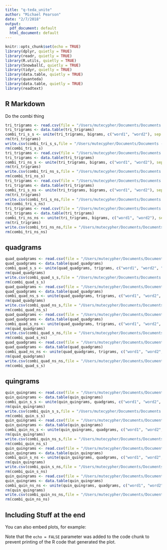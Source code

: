 ```yaml
---
title: "q-teda_unite"
author: "Michael Pearson"
date: "2/7/2018"
output:
  pdf_document: default
  html_document: default
---
```


```r
knitr::opts_chunk$set(echo = TRUE)
library(dplyr, quietly = TRUE)
library(readr, quietly = TRUE)
library(R.utils, quietly = TRUE)
library(SnowballC, quietly = TRUE)
library(tidyr, quietly = TRUE)
library(data.table, quietly = TRUE)
library(quanteda)
library(data.table, quietly = TRUE)
library(readtext)
```

## R Markdown

Do the combi thing



``` r
tri_trigrams <- read.csv(file = "/Users/mutecypher/Documents/Documents - Michael’s iMac/Coursera/Capstone Project/qproc/tri_gram_s_s.csv" ,colClasses = c( NA, NA, NA, NA) )
tri_trigrams <- data.table(tri_trigrams)
combi_tri_s_s <- unite(tri_trigrams, bigrams, c("word1", "word2"), sep = " ")
rm(tri_trigrams)
write.csv(combi_tri_s_s,file = "/Users/mutecypher/Documents/Documents - Michael’s iMac/Coursera/Capstone Project/qproc/combi_tri_s_s.csv" )
rm(combi_tri_s_s)
tri_trigrams <- read.csv(file = "/Users/mutecypher/Documents/Documents - Michael’s iMac/Coursera/Capstone Project/qproc/tri_gram_ns_s.csv" ,colClasses = c(NA, NA, NA, NA) )
tri_trigrams <- data.table(tri_trigrams)
combi_tri_ns_s <- unite(tri_trigrams, bigrams, c("word1", "word2"), sep = " ")
rm(tri_trigrams)
write.csv(combi_tri_ns_s,file = "/Users/mutecypher/Documents/Documents - Michael’s iMac/Coursera/Capstone Project/qproc/combi_tri_ns_s.csv" )
rm(combi_tri_ns_s)
tri_trigrams <- read.csv(file = "/Users/mutecypher/Documents/Documents - Michael’s iMac/Coursera/Capstone Project/qproc/tri_gram_s_ns.csv" ,colClasses = c(NA, NA, NA, NA) )
tri_trigrams <- data.table(tri_trigrams)
combi_tri_s_ns <- unite(tri_trigrams, bigrams, c("word1", "word2"), sep = " ")
rm(tri_trigrams)
write.csv(combi_tri_s_ns,file = "/Users/mutecypher/Documents/Documents - Michael’s iMac/Coursera/Capstone Project/qproc/combi_tri_s_ns.csv" )
rm(combi_tri_s_ns)
tri_trigrams <- read.csv(file = "/Users/mutecypher/Documents/Documents - Michael’s iMac/Coursera/Capstone Project/qproc/tri_gram_ns_ns.csv" ,colClasses = c(NA, NA, NA, NA) )
tri_trigrams <- data.table(tri_trigrams)
combi_tri_ns_ns <- unite(tri_trigrams, bigrams, c("word1", "word2"), sep = " ")
rm(tri_trigrams)
write.csv(combi_tri_ns_ns,file = "/Users/mutecypher/Documents/Documents - Michael’s iMac/Coursera/Capstone Project/qproc/combi_tri_ns_ns.csv" )
rm(combi_tri_ns_ns)
```

## quadgrams


``` r
quad_quadgrams <- read.csv(file = "/Users/mutecypher/Documents/Documents - Michael’s iMac/Coursera/Capstone Project/qproc/quad_gram_s_s.csv",colClasses = c( NA, NA, NA, NA,NA) )
quad_quadgrams <- data.table(quad_quadgrams)
combi_quad_s_s <- unite(quad_quadgrams, trigrams, c("word1", "word2", "word3"), sep = " ")
rm(quad_quadgrams)
write.csv(combi_quad_s_s,file = "/Users/mutecypher/Documents/Documents - Michael’s iMac/Coursera/Capstone Project/qproc/combi_quad_s_s.csv" )
rm(combi_quad_s_s)
quad_quadgrams <- read.csv(file = "/Users/mutecypher/Documents/Documents - Michael’s iMac/Coursera/Capstone Project/qproc/quad_gram_ns_s.csv",colClasses = c( NA, NA, NA, NA,NA) )
quad_quadgrams <- data.table(quad_quadgrams)
combi_quad_ns_s <- unite(quad_quadgrams, trigrams, c("word1", "word2", "word3"), sep = " ")
rm(quad_quadgrams)
write.csv(combi_quad_ns_s,file = "/Users/mutecypher/Documents/Documents - Michael’s iMac/Coursera/Capstone Project/qproc/combi_quad_ns_s.csv" )
rm(combi_quad_ns_s)
quad_quadgrams <- read.csv(file = "/Users/mutecypher/Documents/Documents - Michael’s iMac/Coursera/Capstone Project/qproc/quad_gram_s_ns.csv",colClasses = c( NA, NA, NA, NA,NA) )
quad_quadgrams <- data.table(quad_quadgrams)
combi_quad_s_ns <- unite(quad_quadgrams, trigrams, c("word1", "word2", "word3"), sep = " ")
rm(quad_quadgrams)
write.csv(combi_quad_s_ns,file = "/Users/mutecypher/Documents/Documents - Michael’s iMac/Coursera/Capstone Project/qproc/combi_quad_s_s.csv" )
rm(combi_quad_s_ns)
quad_quadgrams <- read.csv(file = "/Users/mutecypher/Documents/Documents - Michael’s iMac/Coursera/Capstone Project/qproc/quad_gram_ns_ns.csv",colClasses = c( NA, NA, NA, NA,NA) )
quad_quadgrams <- data.table(quad_quadgrams)
combi_quad_ns_ns <- unite(quad_quadgrams, trigrams, c("word1", "word2", "word3"), sep = " ")
rm(quad_quadgrams)
write.csv(combi_quad_ns_ns,file = "/Users/mutecypher/Documents/Documents - Michael’s iMac/Coursera/Capstone Project/qproc/combi_quad_ns_ns.csv" )
rm(combi_quad_s_s)
```

## quingrams

``` r
quin_quingrams <- read.csv(file = "/Users/mutecypher/Documents/Documents - Michael’s iMac/Coursera/Capstone Project/qproc/quin_gram_s_s.csv",colClasses = c( NA, NA, NA, NA,NA) )
quin_quingrams <- data.table(quin_quingrams)
combi_quin_s_s <- unite(quin_quingrams, quadgrams, c("word1", "word2", "word3", "word4"), sep = " ")
rm(quin_quingrams)
write.csv(combi_quin_s_s,file = "/Users/mutecypher/Documents/Documents - Michael’s iMac/Coursera/Capstone Project/qproc/combi_quin_s_s.csv" )
rm(combi_quin_s_s)
quin_quingrams <- read.csv(file = "/Users/mutecypher/Documents/Documents - Michael’s iMac/Coursera/Capstone Project/qproc/quin_gram_ns_s.csv",colClasses = c( NA, NA, NA, NA,NA) )
quin_quingrams <- data.table(quin_quingrams)
combi_quin_ns_s <- unite(quin_quingrams, quadgrams, c("word1", "word2", "word3", "word4"), sep = " ")
rm(quin_quingrams)
write.csv(combi_quin_ns_s,file = "/Users/mutecypher/Documents/Documents - Michael’s iMac/Coursera/Capstone Project/qproc/combi_quin_ns_s.csv" )
rm(combi_quin_ns_s)
quin_quingrams <- read.csv(file = "/Users/mutecypher/Documents/Documents - Michael’s iMac/Coursera/Capstone Project/qproc/quin_gram_s_ns.csv",colClasses = c( NA, NA, NA, NA,NA) )
quin_quingrams <- data.table(quin_quingrams)
combi_quin_s_ns <- unite(quin_quingrams, quadgrams, c("word1", "word2", "word3", "word4"), sep = " ")
rm(quin_quingrams)
write.csv(combi_quin_s_ns,file = "/Users/mutecypher/Documents/Documents - Michael’s iMac/Coursera/Capstone Project/qproc/combi_quin_s_ns.csv" )
rm(combi_quin_s_ns)
quin_quingrams <- read.csv(file = "/Users/mutecypher/Documents/Documents - Michael’s iMac/Coursera/Capstone Project/qproc/quin_gram_ns_ns.csv",colClasses = c( NA, NA, NA, NA,NA) )
quin_quingrams <- data.table(quin_quingrams)
combi_quin_ns_ns <- unite(quin_quingrams, quadgrams, c("word1", "word2", "word3", "word4"), sep = " ")
rm(quin_quingrams)
write.csv(combi_quin_ns_ns,file = "/Users/mutecypher/Documents/Documents - Michael’s iMac/Coursera/Capstone Project/qproc/combi_quin_ns_ns.csv")
rm(combi_quin_ns_ns)

```

## Including Stuff at the end

You can also embed plots, for example:


Note that the `echo = FALSE` parameter was added to the code chunk to prevent printing of the R code that generated the plot.
